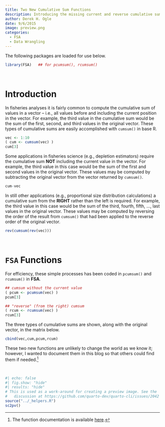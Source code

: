 ```yaml
---
title: Two New Cumulative Sum Functions
description: Introducing the missing current and reverse cumulative sum functions.
author: Derek H. Ogle
date: 9/6/2015
image: preview.png
categories:
  - FSA
  - Data Wrangling
---
```


:::{.callout-note}
The following packages are loaded for use below.
:::

```r
library(FSA)   ## for pcumsum(), rcumsum()
```

&nbsp;

# Introduction
In fisheries analyses it is fairly common to compute the cumulative sum of values in a vector -- i.e., all values before and including the current position in the vector. For example, the third value in the cumulative sum would be the sum of the first, second, and third values in the original vector. These types of cumulative sums are easily accomplished with `cumsum()` in base R.

```r
vec <- 1:10
( cum <- cumsum(vec) )
cum[3]
```

Some applications in fisheries science (e.g., depletion estimators) require the cumulative sum **NOT** including the current value in the vector. For example, the third value in this case would be the sum of the first and second values in the original vector. These values may be computed by subtracting the original vector from the vector returned by `cumsum()`.

```r
cum-vec
```

In still other applications (e.g., proportional size distribution calculations) a cumulative sum from the **RIGHT** rather than the left is required.  For example, the third value in this case would be the sum of the third, fourth, fifth, ..., last values in the original vector. These values may be computed by reversing the order of the result from `cumsum()` that had been applied to the reverse order of the original vector.

```r
rev(cumsum(rev(vec)))
```

&nbsp;

# `FSA` Functions
For efficiency, these simple processes has been coded in `pcumsum()` and `rcumsum()` in **FSA**.

```r
## cumsum without the current value
( pcum <- pcumsum(vec) )
pcum[3]

## "reverse" (from the right) cumsum
( rcum <- rcumsum(vec) )
rcum[3]
```

The three types of cumulative sums are shown, along with the original vector, in the matrix below.

```r
cbind(vec,cum,pcum,rcum)
```

These two new functions are unlikely to change the world as we know it; however, I wanted to document them in this blog so that others could find them if needed.^[The function documentation is available [here](https://fishr-core-team.github.io/FSA/reference/rcumsum.html).]

&nbsp;

```r
#| echo: false
#| fig.show: "hide"
#| results: "hide"
# This is used as a work-around for creating a preview image. See the
#   discussion at https://github.com/quarto-dev/quarto-cli/issues/2042
source("../_helpers.R")
sc2pv()
```
